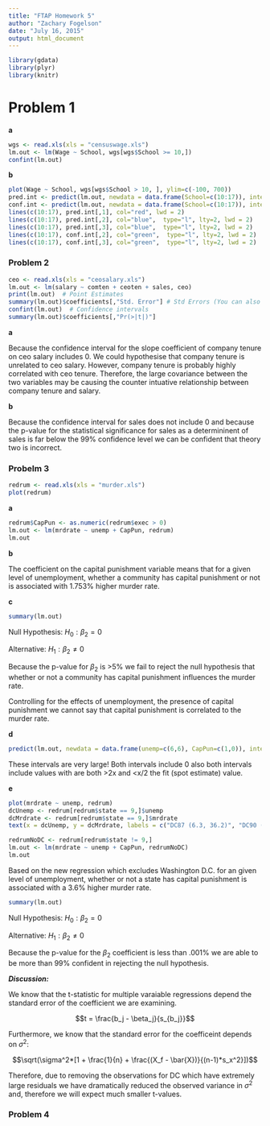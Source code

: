 ```yaml
---
title: "FTAP Homework 5"
author: "Zachary Fogelson"
date: "July 16, 2015"
output: html_document
---
```


```r
library(gdata)
library(plyr)
library(knitr)
```

# Problem 1

**a** 

```r
wgs <- read.xls(xls = "censuswage.xls")
lm.out <- lm(Wage ~ School, wgs[wgs$School >= 10,])
confint(lm.out)
```


**b**

```r
plot(Wage ~ School, wgs[wgs$School > 10, ], ylim=c(-100, 700))
pred.int <- predict(lm.out, newdata = data.frame(School=c(10:17)), interval = "predict")
conf.int <- predict(lm.out, newdata = data.frame(School=c(10:17)), interval = "confidence")
lines(c(10:17), pred.int[,1], col="red", lwd = 2)
lines(c(10:17), pred.int[,2], col="blue",  type="l", lty=2, lwd = 2)
lines(c(10:17), pred.int[,3], col="blue",  type="l", lty=2, lwd = 2)
lines(c(10:17), conf.int[,2], col="green",  type="l", lty=2, lwd = 2)
lines(c(10:17), conf.int[,3], col="green",  type="l", lty=2, lwd = 2)
```

### Problem 2

```r
ceo <- read.xls(xls = "ceosalary.xls")
lm.out <- lm(salary ~ comten + ceoten + sales, ceo)
print(lm.out)  # Point Estimates
summary(lm.out)$coefficients[,"Std. Error"] # Std Errors (You can also see this from sqrt(diag(vcov(lm.out))))
confint(lm.out)  # Confidence intervals
summary(lm.out)$coefficients[,"Pr(>|t|)"]
```

**a**

Because the confidence interval for the slope coefficient of company tenure on ceo salary includes 0. We could hypothesise that company tenure is unrelated to ceo salary. However, company tenure is probably highly correlated with ceo tenure. Therefore, the large covariance between the two variables may be causing the counter intuative relationship between company tenure and salary.

**b**

Because the confidence interval for sales does not include 0 and because the p-value for the statistical significance for sales as a determininent of sales is far below the 99% confidence level we can be confident that theory two is incorrect.


### Probelm 3

```r
redrum <- read.xls(xls = "murder.xls")
plot(redrum)
```

**a** 
```r
redrum$CapPun <- as.numeric(redrum$exec > 0)
lm.out <- lm(mrdrate ~ unemp + CapPun, redrum)
lm.out
```

**b**

The coefficient on the capital punishment variable means that for a given level of unemployment, whether a community has capital punishment or not is associated with 1.753% higher murder rate.

**c**

```r
summary(lm.out)
```

Null Hypothesis:
$H_0: \beta_{2} = 0$

Alternative:
$H_1: \beta_{2} \ne 0$


Because the p-value for $\beta_2$ is >5% we fail to reject the null hypothesis that whether or not a community has capital punishment influences the murder rate.

Controlling for the effects of unemployment, the presence of capital punishment we cannot say that capital punishment is correlated to the murder rate.

**d**

```r
predict(lm.out, newdata = data.frame(unemp=c(6,6), CapPun=c(1,0)), interval = "predict")
```

These intervals are very large! Both intervals include 0 also both intervals include values with are both \>2x and \<x\/2 the fit (spot estimate) value.

**e**

```r
plot(mrdrate ~ unemp, redrum)
dcUnemp <- redrum[redrum$state == 9,]$unemp
dcMrdrate <- redrum[redrum$state == 9,]$mrdrate
text(x = dcUnemp, y = dcMrdrate, labels = c("DC87 (6.3, 36.2)", "DC90 (6.6, 77.8)", "DC93 (8.5, 78.5)"), cex = .7, pos = 1)
```

```r
redrumNoDC <- redrum[redrum$state != 9,]
lm.out <- lm(mrdrate ~ unemp + CapPun, redrumNoDC)
lm.out
```

Based on the new regression which excludes Washington D.C. for an given level of unemployment, whether or not a state has capital punishment is associated with a 3.6% higher murder rate.

```r
summary(lm.out)
```

Null Hypothesis:
$H_0: \beta_{2} = 0$

Alternative:
$H_1: \beta_{2} \ne 0$

Because the p-value for the $\beta_2$ coefficient is less than .001% we are able to be more than 99% confident in rejecting the null hypothesis.

***Discussion:***

We know that the t-statistic for multiple varaiable regressions depend the standard error of the coefficient we are examining.

$$t = \frac{b_j - \beta_j}{s_{b_j}}$$

Furthermore, we know that the standard error for the coefficeint depends on $\sigma^2$:

$$\sqrt(\sigma^2*[1 + \frac{1}{n} + \frac{(X_f - \bar{X})}{(n-1)*s_x^2}])$$

Therefore, due to removing the observations for DC which have extremely large residuals we have dramatically reduced the observed variance in $\sigma^2$ and, therefore we will expect much smaller t-values.


### Problem 4

